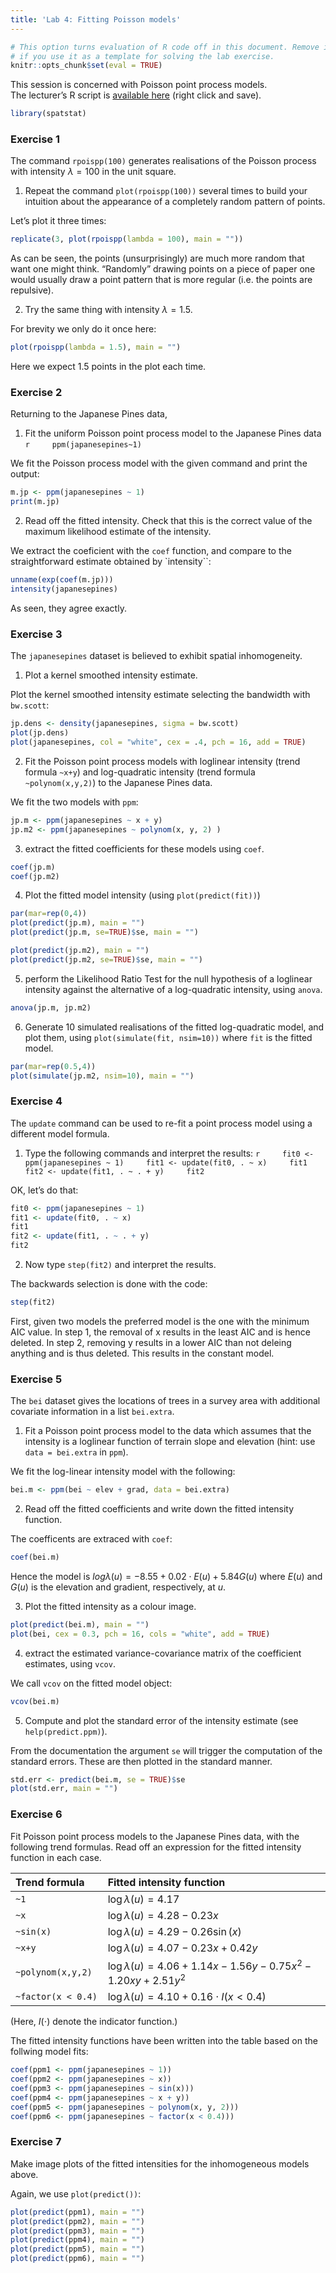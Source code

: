 ```yaml
---
title: 'Lab 4: Fitting Poisson models'
---
```


```r
# This option turns evaluation of R code off in this document. Remove it
# if you use it as a template for solving the lab exercise.
knitr::opts_chunk$set(eval = TRUE)
```

This session is concerned with Poisson point process models.  
The lecturer's R script is [available here](https://raw.githubusercontent.com/spatstat/SSAI2017/master/Scripts/script04.R) (right click and save).

```r
library(spatstat)
```

### Exercise 1

The command `rpoispp(100)` generates realisations of the
Poisson process with intensity $\lambda = 100$ in the unit square.

1.  Repeat the command `plot(rpoispp(100))` several times
    to build your intuition about the appearance of a completely
    random pattern of points.

Let's plot it three times:

```r
replicate(3, plot(rpoispp(lambda = 100), main = ""))
``` 

As can be seen, the points (unsurprisingly) are much more random that want one 
might think. "Randomly" drawing points on a piece of paper one would usually
draw a point pattern that is more regular (i.e. the points are repulsive).

2.  Try the same thing with intensity $\lambda = 1.5$.

For brevity we only do it once here:

```r
plot(rpoispp(lambda = 1.5), main = "")
``` 

Here we expect 1.5 points in the plot each time.

### Exercise 2

Returning to the Japanese Pines data,

1.  Fit the uniform Poisson point process model to the Japanese
    Pines data
    ```r
    ppm(japanesepines~1)
    ```

We fit the Poisson process model with the given command and print the output:

```r
m.jp <- ppm(japanesepines ~ 1)
print(m.jp)
```

2.  Read off the fitted intensity. Check that this is the correct
    value of the maximum likelihood estimate of the intensity.

We extract the coeficient with the `coef` function, and compare to the straightforward estimate obtained by `intensity``:

```r
unname(exp(coef(m.jp)))
intensity(japanesepines)
```

As seen, they agree exactly.



### Exercise 3

The `japanesepines` dataset is believed to exhibit
spatial inhomogeneity.

1.  Plot a kernel smoothed intensity estimate.

Plot the kernel smoothed intensity estimate selecting the bandwidth with `bw.scott`:

```r
jp.dens <- density(japanesepines, sigma = bw.scott)
plot(jp.dens)
plot(japanesepines, col = "white", cex = .4, pch = 16, add = TRUE)
```

2.  Fit the Poisson point process models with loglinear intensity
    (trend formula `~x+y`) and log-quadratic intensity (trend
    formula `~polynom(x,y,2)`) to the Japanese Pines data.

We fit the two models with `ppm`:

```r
jp.m <- ppm(japanesepines ~ x + y)
jp.m2 <- ppm(japanesepines ~ polynom(x, y, 2) )
```

3.  extract the fitted coefficients for these models using
    `coef`.
    
```r
coef(jp.m)
coef(jp.m2)
```

4.  Plot the fitted model intensity (using `plot(predict(fit))`)

```r
par(mar=rep(0,4))
plot(predict(jp.m), main = "")
plot(predict(jp.m, se=TRUE)$se, main = "")

plot(predict(jp.m2), main = "")
plot(predict(jp.m2, se=TRUE)$se, main = "")
```

5.  perform the Likelihood Ratio Test for the null hypothesis of a
    loglinear intensity against the alternative of a log-quadratic
    intensity, using `anova`.

```r
anova(jp.m, jp.m2)
```

6.  Generate 10 simulated realisations of the fitted log-quadratic
    model, and plot them, using `plot(simulate(fit, nsim=10))` where 
    `fit` is the fitted model.

```r
par(mar=rep(0.5,4))
plot(simulate(jp.m2, nsim=10), main = "")
```


### Exercise 4

The `update` command can be used to re-fit a point
process model using a different model formula.

1.  Type the following commands and interpret the results:
    ```r
    fit0 <- ppm(japanesepines ~ 1)
    fit1 <- update(fit0, . ~ x)
    fit1
    fit2 <- update(fit1, . ~ . + y)
    fit2
    ```

OK, let's do that:

```r
fit0 <- ppm(japanesepines ~ 1)
fit1 <- update(fit0, . ~ x)
fit1
fit2 <- update(fit1, . ~ . + y)
fit2
```

2.  Now type `step(fit2)` and interpret the results.

The backwards selection is done with the code:

```r
step(fit2)
```

First, given two models the preferred model is the one with the minimum AIC 
value. In step 1, the removal of x results in the least AIC and is hence 
deleted. In step 2, removing y results in a lower AIC than not deleing anything 
and is thus deleted. This results in the constant model.

### Exercise 5

The `bei` dataset gives the locations of trees in a survey area
with additional covariate information in a list `bei.extra`.

1.  Fit a Poisson point process model to the data which assumes
    that the intensity is a loglinear function of terrain slope
    and elevation (hint: use `data = bei.extra` in `ppm`).

We fit the log-linear intensity model with the following:

```r
bei.m <- ppm(bei ~ elev + grad, data = bei.extra)
```

2.  Read off the fitted coefficients and write down the fitted
    intensity function.

The coefficents are extraced with `coef`:

```r
coef(bei.m)
```

Hence the model is $log\lambda(u) = -8.55 + 0.02\cdot E(u) + 5.84 G(u)$ where
$E(u)$ and $G(u)$ is the elevation and gradient, respectively, at $u$.

3.  Plot the fitted intensity as a colour image.

```r
plot(predict(bei.m), main = "")
plot(bei, cex = 0.3, pch = 16, cols = "white", add = TRUE)
```

4.  extract the estimated variance-covariance matrix of the
    coefficient estimates, using `vcov`.

We call `vcov` on the fitted model object:
```r
vcov(bei.m)
```

5.  Compute and plot the standard error of the intensity estimate
    (see `help(predict.ppm)`).

From the documentation the argument `se` will trigger the computation of the 
standard errors. These are then plotted in the standard manner.

```r
std.err <- predict(bei.m, se = TRUE)$se
plot(std.err, main = "")
```


### Exercise 6

Fit Poisson point process models to the Japanese Pines data, with
the following trend formulas. Read off an expression for the fitted
intensity function in each case.

|Trend formula     |Fitted intensity function                   |
|:-----------------|:-------------------------------------------|
|`~1`              | $\log\lambda(u) = 4.17$                    |
|`~x`              | $\log\lambda(u) = 4.28 - 0.23x$            |
|`~sin(x)`         | $\log\lambda(u) = 4.29 - 0.26\sin(x)$      |
|`~x+y`            | $\log\lambda(u) = 4.07 - 0.23x + 0.42y$    | 
|`~polynom(x,y,2)` | $\log\lambda(u) = 4.06 + 1.14x - 1.56y - 0.75x^2 - 1.20xy + 2.51y^2$ |
|`~factor(x < 0.4)`| $\log\lambda(u) = 4.10 + 0.16\cdot I(x < 0.4)$ |

(Here, $I(\cdot)$ denote the indicator function.)

The fitted intensity functions have been written into the table based on the follwing model fits:

```r
coef(ppm1 <- ppm(japanesepines ~ 1)) 
coef(ppm2 <- ppm(japanesepines ~ x))
coef(ppm3 <- ppm(japanesepines ~ sin(x)))
coef(ppm4 <- ppm(japanesepines ~ x + y))
coef(ppm5 <- ppm(japanesepines ~ polynom(x, y, 2)))
coef(ppm6 <- ppm(japanesepines ~ factor(x < 0.4)))
```


### Exercise 7

Make image plots of the fitted intensities for the inhomogeneous
models above.

Again, we use `plot(predict())`:

```r
plot(predict(ppm1), main = "")
plot(predict(ppm2), main = "")
plot(predict(ppm3), main = "")
plot(predict(ppm4), main = "")
plot(predict(ppm5), main = "")
plot(predict(ppm6), main = "")
```

